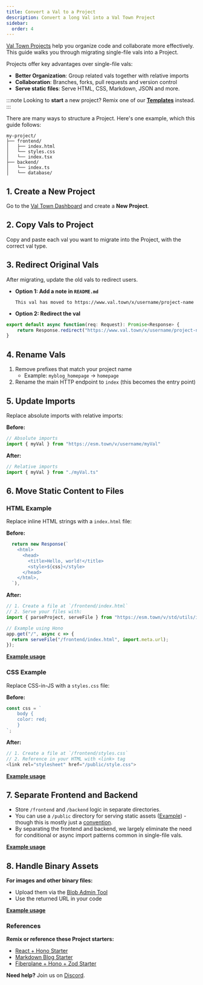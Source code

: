 ```yaml
---
title: Convert a Val to a Project
description: Convert a long Val into a Val Town Project
sidebar:
  order: 4
---
```

[Val Town Projects](https://blog.val.town/blog/projects/) help you organize code and collaborate more effectively. This guide walks you through migrating single-file vals into a Project.

Projects offer key advantages over single-file vals:
- **Better Organization**: Group related vals together with relative imports
- **Collaboration**: Branches, forks, pull requests and version control
- **Serve static files**: Serve HTML, CSS, Markdown, JSON and more.

:::note
Looking to **start** a new project? Remix one of our [**Templates**](https://www.val.town/explore/use-cases#:~:text=Hacker%20News%20mentions-,Project%20Starters,-Projects%20are%20groups) instead.
:::

There are many ways to structure a Project. Here's one example, which this guide follows:
```
my-project/
├── frontend/
│   ├── index.html
│   └── styles.css
│   └── index.tsx
├── backend/
│   └── index.ts
│   └── database/
```

## 1. Create a New Project
Go to the [Val Town Dashboard](https://www.val.town/dashboard) and create a **New Project**.

## 2. Copy Vals to Project
Copy and paste each val you want to migrate into the Project, with the correct val type.

## 3. Redirect Original Vals
After migrating, update the old vals to redirect users.

- **Option 1: Add a note in `README.md`** 

    `This val has moved to https://www.val.town/x/username/project-name`

- **Option 2: Redirect the val**

```js
export default async function(req: Request): Promise<Response> {
    return Response.redirect("https://www.val.town/x/username/project-name", 302);
}
```

## 4. Rename Vals
1. Remove prefixes that match your project name
    - Example: `myblog_homepage` → `homepage`  
2. Rename the main HTTP endpoint to `index` (this becomes the entry point)

## 5. Update Imports
Replace absolute imports with relative imports:

**Before:**
```js
// Absolute imports
import { myVal } from "https://esm.town/v/username/myVal"
```

**After:**
```js
// Relative imports
import { myVal } from "./myVal.ts"
```

## 6. Move Static Content to Files
### **HTML Example**

Replace inline HTML strings with a `index.html` file:

**Before:**
```js
  return new Response(`
    <html>
      <head>
        <title>Hello, world!</title>
        <style>${css}</style>
      </head>
    </html>,
  `),
```

**After:**
```js
// 1. Create a file at `/frontend/index.html`
// 2. Serve your files with:
import { parseProject, serveFile } from "https://esm.town/v/std/utils/index.ts";

// Example using Hono  
app.get("/", async c => {
  return serveFile("/frontend/index.html", import.meta.url);
});

```
[**Example usage**](https://www.val.town/x/std/reactHonoStarter/code/backend/index.ts)


### **CSS Example**

Replace CSS-in-JS with a `styles.css` file:

**Before:**
```js
const css = `
    body {
    color: red;
    }
`;
```

**After:**
```js
// 1. Create a file at `/frontend/styles.css`
// 2. Reference in your HTML with <link> tag
<link rel="stylesheet" href="/public/style.css">
```
[**Example usage**](https://www.val.town/x/stevekrouse/reactHonoExample/code/frontend/index.html)

## 7. Separate Frontend and Backend

- Store `/frontend` and `/backend` logic in separate directories.
- You can use a `/public` directory for serving static assets ([Example](https://www.val.town/x/stevekrouse/reactHonoExample/code/backend/index.ts)) - though this is mostly just a [convention](https://www.val.town/x/stevekrouse/reactHonoExample/code/frontend/README.md).
- By separating the frontend and backend, we largely eliminate the need for conditional or async import patterns common in single-file vals.

[**Example usage**](https://www.val.town/x/stevekrouse/reactHonoExample)

## 8. Handle Binary Assets
**For images and other binary files:**
- Upload them via the [Blob Admin Tool](https://www.val.town/x/stevekrouse/blob_admin/code/README.md) 
- Use the returned URL in your code

[**Example usage**](https://www.val.town/x/stevekrouse/stevekrouse_dot_com/code/posts/proposal.tsx)

### References
**Remix or reference these Project starters:**
- [React + Hono Starter](https://www.val.town/x/std/reactHonoStarter)
- [Markdown Blog Starter](https://www.val.town/x/stevekrouse/markdownBlogStarter)
- [Fiberplane + Hono + Zod Starter](https://www.val.town/x/fiberplane/fiberplaneHonoZodStarter)

**Need help?** Join us on [Discord](https://discord.gg/dHv45uN5RY).